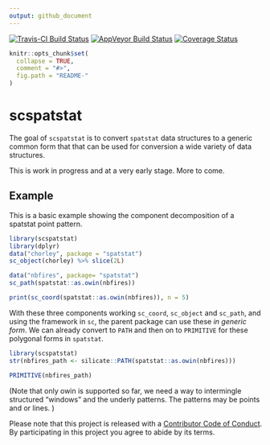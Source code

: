 ```yaml
---
output: github_document
---
```


<!-- README.md is generated from README.Rmd. Please edit that file -->

[![Travis-CI Build Status](https://travis-ci.org/hypertidy/scspatstat.svg?branch=master)](https://travis-ci.org/hypertidy/scspatstat)
[![AppVeyor Build Status](https://ci.appveyor.com/api/projects/status/github/hypertidy/scspatstat?branch=master&svg=true)](https://ci.appveyor.com/project/hypertidy/scspatstat)
[![Coverage Status](https://img.shields.io/codecov/c/github/hypertidy/scspatstat/master.svg)](https://codecov.io/github/hypertidy/scspatstat?branch=master)



```r
knitr::opts_chunk$set(
  collapse = TRUE,
  comment = "#>",
  fig.path = "README-"
)
```

# scspatstat

The goal of `scspatstat` is to convert `spatstat` data structures to a generic common form that that can be used for conversion a wide variety of data structures.

This is work in progress and at a very early stage. More to come.


## Example

This is a basic example showing the component decomposition of a spatstat point pattern. 

```r
library(scspatstat)
library(dplyr)
data("chorley", package = "spatstat")
sc_object(chorley) %>% slice(2L)

data("nbfires", package= "spatstat")
sc_path(spatstat::as.owin(nbfires))

print(sc_coord(spatstat::as.owin(nbfires)), n = 5)


```

With these three components working `sc_coord`, `sc_object` and `sc_path`, and using the framework in `sc`,  the parent package can use these *in generic form*. We can already convert to `PATH` and then on to `PRIMITIVE` for these polygonal forms in `spatstat`.

```r
library(scspatstat)
str(nbfires_path <- silicate::PATH(spatstat::as.owin(nbfires)))

PRIMITIVE(nbfires_path)
```

(Note that only owin is supported so far, we need a way to intermingle structured "windows" and the underly patterns. The patterns may be points and or lines. )

Please note that this project is released with a [Contributor Code of Conduct](CONDUCT.md). By participating in this project you agree to abide by its terms.
